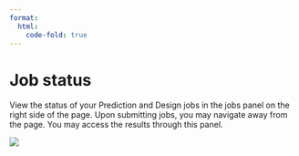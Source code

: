 ```yaml
---
format:
  html:
    code-fold: true
---
```


# Job status

View the status of your Prediction and Design jobs in the jobs panel on
the right side of the page. Upon submitting jobs, you may navigate away from the page. You may access the results through this panel.

![](/main_tutorial_images/12_job_status.png)
